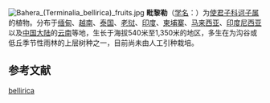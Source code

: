 {{Speciesbox
| status = NE
| status system = iucn3.1
| image = Terminalia bellirica.jpg
| genus = Terminalia
| species = bellirica
| authority = ([[Gaertn.|Gaertn.]]) [[Roxb.|Roxb.]], 1805
| synonyms = {{collapsible list|{{taxon list
|*''Buceras bellirica'' |(Gaertn.) [[Lyon|Lyon]], 1900
|*''Myrobalanus bellirica'' |Gaertn., 1790
|*''Myrobalanus laurinoides'' |([[Teijsm.|Teijsm.]] & [[Binn.|Binn.]]) [[Kuntze|Kuntze]], 
|*''Terminalia bellirica'' var. ''laurinoides'' |(Teijsm. & Binn.) [[C.B.Clarke|C.B.Clarke]], 
|*''Terminalia laurinoides'' |Teijsm. & Binn., 1866（无效名）
}}}}
}}
[[File:Bahera_(Terminalia_bellirica)_fruits.jpg|thumb]]
'''毗黎勒'''（[[学名|学名]]：{{lang|la|''Terminalia bellirica''}}）为[[使君子科|使君子科]][[诃子属|诃子属]]的植物。分布于[[缅甸|缅甸]]、[[越南|越南]]、[[泰国|泰国]]、[[老挝|老挝]]、[[印度|印度]]、[[柬埔寨|柬埔寨]]、[[马来西亚|马来西亚]]、[[印度尼西亚|印度尼西亚]]以及[[中国大陆|中国大陆]]的[[云南|云南]]等地，生长于海拔540米至1,350米的地区，多生在为沟谷或低丘季节性雨林的上层树种之一，目前尚未由人工引种栽培。{{r|bioinfo}}

== 参考文献 ==
{{reflist|refs=
<ref name=bioinfo>{{cite web| url =http://www.bioinfo.cn/db05/KmzwSpecies.php?action=view&id=3713| title =毗黎勒| work =《中国高等植物数据库全库》| publisher =中国科学院微生物研究所| author =昆明植物研究所| accessdate =2009-02-25| deadurl =yes| archiveurl =https://web.archive.org/web/20160305000242/http://www.bioinfo.cn/db05/KmzwSpecies.php?action=view&id=3713| archivedate =2016-03-05}}</ref>
}}

{{taxonbar}}

[[Category:诃子属|bellirica]]


{{植物小作品}}